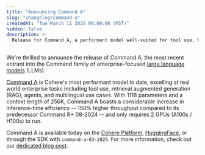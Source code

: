 ```yaml
---
title: "Announcing Command A"
slug: "changelog/command-a"
createdAt: "Tue March 11 2025 00:00:00 (MST)"
hidden: false
description: >-
  Release for Command A, a performant model well-suited for tool use, RAG, agents, and multilingual use cases. It has 111 billion parameters and a 256k context length.
---
```


We're thrilled to announce the release of Command A, the most recent entrant into the Command family of enterprise-focused [large language models](https://docs.cohere.com/docs/the-cohere-platform#large-language-models-llms) (LLMs).

[Command A](https://docs.cohere.com/docs/command-a) is Cohere's most performant model to date, excelling at real world enterprise tasks including tool use, retrieval augmented generation (RAG), agents, and multilingual use cases. With 111B parameters and a context length of 256K, Command A boasts a considerable increase in inference-time efficiency -- 150% higher throughput compared to its predecessor Command R+ 08-2024 -- and only requires 2 GPUs (A100s / H100s) to run.

Command A is available today on the [Cohere Platform](https://docs.cohere.com/docs/the-cohere-platform), [HuggingFace](TODO), or through the SDK with `command-a-03-2025`. For more information, check out our [dedicated blog post](TODO).
